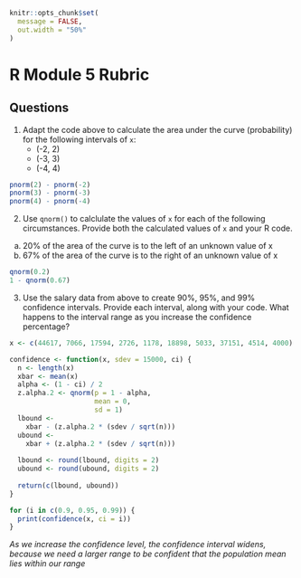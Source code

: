 ```r
knitr::opts_chunk$set(
  message = FALSE,
  out.width = "50%"
)
```

# R Module 5 Rubric

## Questions

1. Adapt the code above to calculate the area under the curve (probability) for the following intervals of `x`:
    - (-2, 2)
    - (-3, 3)
    - (-4, 4)

```r
pnorm(2) - pnorm(-2)
pnorm(3) - pnorm(-3)
pnorm(4) - pnorm(-4)
```




2. Use `qnorm()` to calclulate the values of `x` for each of the following circumstances. Provide both the calculated values of `x` and your R code.
  a. 20% of the area of the curve is to the left of an unknown value of x
  b. 67% of the area of the curve is to the right of an unknown value of x

```r
qnorm(0.2)
1 - qnorm(0.67)
```

\newpage

3. Use the salary data from above to create 90%, 95%, and 99% confidence intervals. Provide each interval, along with your code. What happens to the interval range as you increase the confidence percentage?



```r

x <- c(44617, 7066, 17594, 2726, 1178, 18898, 5033, 37151, 4514, 4000)

confidence <- function(x, sdev = 15000, ci) {
  n <- length(x)
  xbar <- mean(x)
  alpha <- (1 - ci) / 2
  z.alpha.2 <- qnorm(p = 1 - alpha,
                     mean = 0,
                     sd = 1)
  lbound <-
    xbar - (z.alpha.2 * (sdev / sqrt(n)))
  ubound <-
    xbar + (z.alpha.2 * (sdev / sqrt(n)))
  
  lbound <- round(lbound, digits = 2)
  ubound <- round(ubound, digits = 2)
  
  return(c(lbound, ubound))
}

for (i in c(0.9, 0.95, 0.99)) {
  print(confidence(x, ci = i))
}

```

*As we increase the confidence level, the confidence interval widens, because we need a larger range to be confident that the population mean lies within our range*
